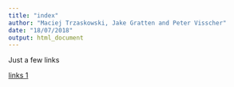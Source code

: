 ```yaml
---
title: "index"
author: "Maciej Trzaskowski, Jake Gratten and Peter Visscher"
date: "18/07/2018"
output: html_document
---
```


Just a few links

[links 1](DAVID_Gene_List_Annotation.html)